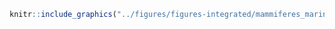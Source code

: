 <!-- #### Mammifères marins - Rorqual bleu {-} -->


<!-- -------------------------------------------------- -->

```r
knitr::include_graphics("../figures/figures-integrated/mammiferes_marins-rorqual_bleu.png")
```

<br>
